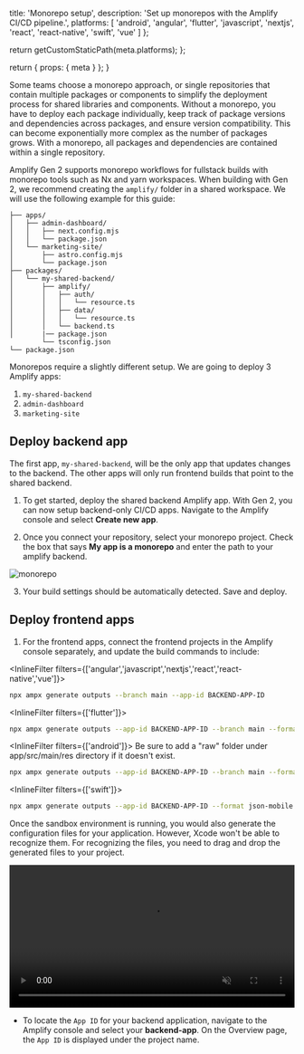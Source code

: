 
  title: 'Monorepo setup',
  description: 'Set up monorepos with the Amplify CI/CD pipeline.',
  platforms: [
    'android',
    'angular',
    'flutter',
    'javascript',
    'nextjs',
    'react',
    'react-native',
    'swift',
    'vue'
  ]
};

  return getCustomStaticPath(meta.platforms);
};

  return {
    props: {
      meta
    }
  };
}

Some teams choose a monorepo approach, or single repositories that contain multiple packages or components to simplify the deployment process for shared libraries and components. Without a monorepo, you have to deploy each package individually, keep track of package versions and dependencies across packages, and ensure version compatibility. This can become exponentially more complex as the number of packages grows. With a monorepo, all packages and dependencies are contained within a single repository.

Amplify Gen 2 supports monorepo workflows for fullstack builds with monorepo tools such as Nx and yarn workspaces. When building with Gen 2, we recommend creating the `amplify/` folder in a shared workspace. We will use the following example for this guide:

```text
├── apps/
│   ├── admin-dashboard/
│   │   ├── next.config.mjs
│   │   └── package.json
│   └── marketing-site/
│       ├── astro.config.mjs
│       └── package.json
├── packages/
│   └── my-shared-backend/
│       ├── amplify/
│       │   ├── auth/
│       │   │   └── resource.ts
│       │   ├── data/
│       │   │   └── resource.ts
│       │   └── backend.ts
│       |── package.json
        └── tsconfig.json
└── package.json
```

Monorepos require a slightly different setup. We are going to deploy 3 Amplify apps:

1. `my-shared-backend`
2. `admin-dashboard`
3. `marketing-site`

## Deploy backend app

The first app, `my-shared-backend`, will be the only app that updates changes to the backend. The other apps will only run frontend builds that point to the shared backend.

1. To get started, deploy the shared backend Amplify app. With Gen 2, you can now setup backend-only CI/CD apps. Navigate to the Amplify console and select **Create new app**.

1. Once you connect your repository, select your monorepo project. Check the box that says **My app is a monorepo** and enter the path to your amplify backend.

![monorepo](/images/gen2/fullstack-branching/monorepo.png)

3. Your build settings should be automatically detected. Save and deploy.

## Deploy frontend apps

1. For the frontend apps, connect the frontend projects in the Amplify console separately, and update the build commands to include:

<InlineFilter filters={['angular','javascript','nextjs','react','react-native','vue']}>

```bash title="Terminal" showLineNumbers={false}
npx ampx generate outputs --branch main --app-id BACKEND-APP-ID
```
</InlineFilter>

<InlineFilter filters={['flutter']}>
```bash title="Terminal" showLineNumbers={false}
npx ampx generate outputs --app-id BACKEND-APP-ID --branch main --format dart --out-dir lib
```
</InlineFilter>

<InlineFilter filters={['android']}>
<Callout warning>
  Be sure to add a "raw" folder under app/src/main/res directory if it doesn't
  exist.
</Callout>

```bash title="Terminal" showLineNumbers={false}
npx ampx generate outputs --app-id BACKEND-APP-ID --branch main --format json-mobile --out-dir app/src/main/res/raw
```
</InlineFilter>

<InlineFilter filters={['swift']}>
```bash title="Terminal" showLineNumbers={false}
npx ampx generate outputs --app-id BACKEND-APP-ID --format json-mobile
```

Once the sandbox environment is running, you would also generate the configuration files for your application. However, Xcode won't be able to recognize them. For recognizing the files, you need to drag and drop the generated files to your project.

<video autoPlay={true} muted={true} loop={true} width="100%" playsInline={true}>
  <source src="/images/gen2/getting-started/ios/ios-getting-started-2.mp4" />
</video>

</InlineFilter>

- To locate the `App ID` for your backend application, navigate to the Amplify console and select your **backend-app**. On the Overview page, the `App ID` is displayed under the project name.
